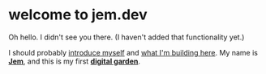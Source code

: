 
# welcome to jem.dev

Oh hello. I didn't see you there. (I haven't added that functionality yet.)

I should probably [introduce myself](/whois) and [what I'm building
here](/digital-garden). My name is [**Jem**](/whois), and this is my first [**digital garden**](/digital-garden).





